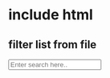 # include html
<script src="libs/w3.js"></script>

<div w3-include-html="header1.html"></div> 

<h2> filter list from file</h2>

<input id="myInput" oninput="w3.filterHTML('#id01', 'li', this.value)" placeholder="Enter search here..">

<ul id="id01">
<div w3-include-html="testcontent2.html"></div> 
</ul>


<script>
w3.includeHTML();
</script>
